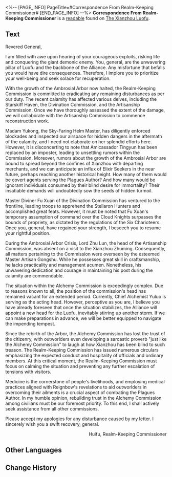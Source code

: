 <%-- [PAGE_INFO]
PageTitle=#Correspondence From Realm-Keeping Commissioner#
[END_PAGE_INFO] --%>
{{Readable Infobox
|id           = 279
|partIds      = 190529
|title        = 
|image        = Item The Xianzhou Luofu Readable 3.png
|world        = The Xianzhou Luofu
|parts        = 1
|author       = <!--to be added-->
|description  = A letter from the Realm-Keeping Commissioner to General Jing Yuan.
|part1        = Correspondence From Realm-Keeping Commissioner
|source1      = {{cx|Source missing}}
|characters   = Yaoshi
|factions     = Elixir Seekers; Stellaron Hunters
}}
'''Correspondence From Realm-Keeping Commissioner''' is a [[readable]] found on [[The Xianzhou Luofu]].
<!--
==Location==
{{Map Embed|<map name>|<marker id>}}
-->
==Text==
Revered General,

I am filled with awe upon hearing of your courageous exploits, risking life and conquering the giant demonic enemy. You, general, are the unwavering pillar of Luofu and the backbone of the Alliance. Any misfortune that befalls you would have dire consequences. Therefore, I implore you to prioritize your well-being and seek solace for recuperation.

With the growth of the Ambrosial Arbor now halted, the Realm-Keeping Commission is committed to eradicating any remaining disturbances as per our duty. The recent calamity has affected various delves, including the Starskiff Haven, the Divination Commission, and the Artisanship Commission. Once we have thoroughly assessed the extent of the damage, we will collaborate with the Artisanship Commission to commence reconstruction work.

Madam Yukong, the Sky-Faring Helm Master, has diligently enforced blockades and inspected our airspace for hidden dangers in the aftermath of the calamity, and I need not elaborate on her splendid efforts here. However, it is disconcerting to note that Amicassador Tingyun has been replaced by an imposter, leading to unsettling rumors within the Commission. Moreover, rumors about the growth of the Ambrosial Arbor are bound to spread beyond the confines of Xianzhou with departing merchants, and we can anticipate an influx of Elixir Seekers in the near future, perhaps reaching another historical height. How many of them would be covert agents serving the Plagues Author? And how many would be ignorant individuals consumed by their blind desire for immortality? Their insatiable demands will undoubtedly sow the seeds of hidden turmoil.

Master Diviner Fu Xuan of the Divination Commission has ventured to the frontline, leading troops to apprehend the Stellaron Hunters and accomplished great feats. However, it must be noted that Fu Xuan's temporary assumption of command over the Cloud Knights surpasses the bounds of propriety, as dictated by the regulations of the Six Charioteers. Once you, general, have regained your strength, I beseech you to resume your rightful position.

During the Ambrosial Arbor Crisis, Lord Zhu Lun, the head of the Artisanship Commission, was absent on a visit to the Xianzhou Zhuming. Consequently, all matters pertaining to the Commission were overseen by the esteemed Master Artisan Gongshu. While he possesses great skill in craftsmanship, he lacks practicality and management acumen. Nonetheless, his unwavering dedication and courage in maintaining his post during the calamity are commendable.

The situation within the Alchemy Commission is exceedingly complex. Due to reasons known to all, the position of the commission's head has remained vacant for an extended period. Currently, Chief Alchemist Yuluo is serving as the acting head. However, perceptive as you are, I believe you have already foreseen that once the situation stabilizes, the Alliance will appoint a new head for the Luofu, inevitably stirring up another storm. If we can make preparations in advance, we will be better equipped to navigate the impending tempest.

Since the rebirth of the Arbor, the Alchemy Commission has lost the trust of the citizenry, with outworlders even developing a sarcastic proverb "just like the Alchemy Commission" to laugh at how Xianzhou has been blind to such treason. The Realm-Keeping Commission has issued numerous circulars emphasizing the expected conduct and hospitality of officials and ordinary members. At this critical moment, the Realm-Keeping Commission must focus on calming the situation and preventing any further escalation of tensions with visitors.

Medicine is the cornerstone of people's livelihoods, and employing medical practices aligned with Reignbow's revelations to aid outworlders in overcoming their ailments is a crucial aspect of combating the Plagues Author. In my humble opinion, rebuilding trust in the Alchemy Commission among civilians must be our foremost priority. To this end, I shall actively seek assistance from all other commissions.

Please accept my apologies for any disturbance caused by my letter. I sincerely wish you a swift recovery, general.

<div align="right">Huifu, Realm-Keeping Commissioner</div>

<!--
==Trivia==
* 
-->
==Other Languages==
{{Other Languages
|en   = Correspondence From Realm-Keeping Commissioner
|zhs  = 来自地衡司司衡的信函
|zht  = 來自地衡司司衡的信函
|ja   = 地衡司司衡からの手紙
|ko   = 지형사 사형이 보낸 편지
|es   = Correspondencia del comisionado de Administración del Territorio
|fr   = Missive du responsable de la Commission du maintien de l'ordre
|ru   = Письмо от служащего Комиссии по балансу
|th   = จดหมายจากผู้ตรวจการณ์ Realm-Keeping Commission
|vi   = Thư Đến Từ Sở Địa Hành
|de   = Korrespondenz des Beauftragten der Verwaltungskommission
|id   = Surat dari Petugas Realm-Keeping Commission
|pt   = Correspondência do Comissário de Manutenção do Reino
}}

==Change History==
{{Change History|1.5}}